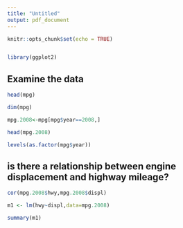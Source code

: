 ```yaml
---
title: "Untitled"
output: pdf_document
---
```


```r
knitr::opts_chunk$set(echo = TRUE)


library(ggplot2)

```
## Examine the data

```r

head(mpg)

dim(mpg)

mpg.2008<-mpg[mpg$year==2008,]

head(mpg.2008)

levels(as.factor(mpg$year))
```


## is there a relationship between engine displacement and highway mileage?

```r

cor(mpg.2008$hwy,mpg.2008$displ)

m1 <- lm(hwy~displ,data=mpg.2008)

summary(m1)
```